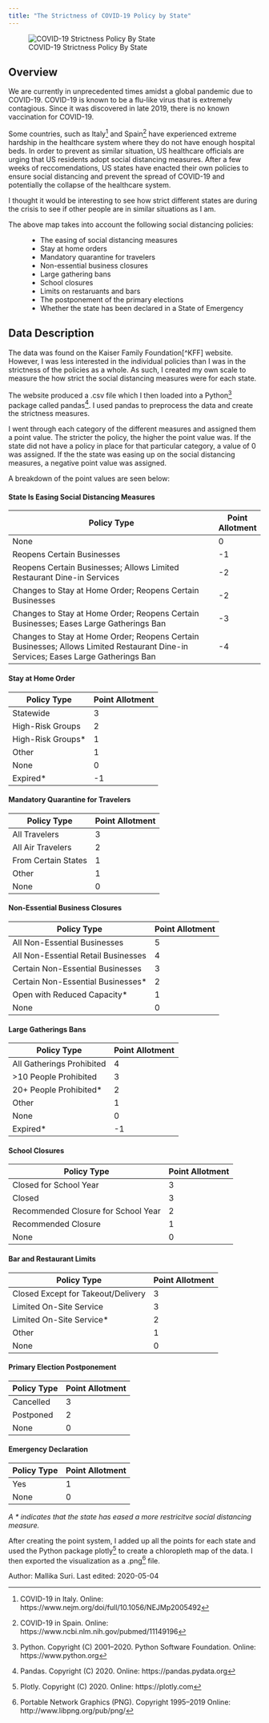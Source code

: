 ```yaml
---
title: "The Strictness of COVID-19 Policy by State"
---
```


![COVID-19 Strictness Policy By State](https://drdavis.space/teaching/ds/sdd/media/2020/05/strictness_visualization.png)

## Overview

We are currently in unprecedented times amidst a global pandemic due to COVID-19. COVID-19 is known to be a flu-like virus that is extremely contagious.
Since it was discovered in late 2019, there is no known vaccination for COVID-19.

Some countries, such as Italy[^italy] and Spain[^spain] have experienced extreme hardship in the healthcare system where they do not have enough hospital beds.
In order to prevent as similar situation, US healthcare officials are urging that US residents adopt social distancing measures.
After a few weeks of reccomendations, US states have enacted their own policies to ensure social distancing and prevent the spread of COVID-19 and potentially the collapse of the healthcare system.

I thought it would be interesting to see how strict different states are during the crisis to see if other people are in similar situations as I am.

The above map takes into account the following social distancing policies:
: - The easing of social distancing measures
	- Stay at home orders
	- Mandatory quarantine for travelers
	- Non-essential business closures
	- Large gathering bans
	- School closures
	- Limits on restaruants and bars
	- The postponement of the primary elections
	- Whether the state has been declared in a State of Emergency

## Data Description

The data was found on the Kaiser Family Foundation[^KFF] website.
However, I was less interested in the individual policies than I was in the strictness of the policies as a whole.
As such, I created my own scale to measure the how strict the social distancing measures were for each state.

The website produced a .csv file which I then loaded into a Python[^python] package called pandas[^pandas].
I used pandas to preprocess the data and create the strictness measures.

I went through each category of the different measures and assigned them a point value.
The stricter the policy, the higher the point value was.
If the state did not have a policy in place for that particular category, a value of 0 was assigned.
If the the state was easing up on the social distancing measures, a negative point value was assigned.

A breakdown of the point values are seen below:

#### State Is Easing Social Distancing Measures

<div class="suri">

| Policy Type                                                                                                                         | Point Allotment |
| ----------------------------------------------------------------------------------------------------------------------------------- | --------------- |
| None                                                                                                                                | 0               |
| Reopens Certain Businesses                                                                                                          | -1              |
| Reopens Certain Businesses; Allows Limited Restaurant Dine-in Services                                                              | -2              |
| Changes to Stay at Home Order; Reopens Certain Businesses                                                                           | -2              |
| Changes to Stay at Home Order; Reopens Certain Businesses; Eases Large Gatherings Ban                                               | -3              |
| Changes to Stay at Home Order; Reopens Certain Businesses; Allows Limited Restaurant Dine-in Services; Eases Large Gatherings Ban   | -4              |

</div>

#### Stay at Home Order

<div class="suri">

| Policy Type         | Point Allotment |
| ------------------- | --------------- |
| Statewide           | 3               |
| High-Risk Groups    | 2               |
| High-Risk Groups*   | 1               |
| Other               | 1               |
| None                | 0               |
| Expired*            | -1              |

</div>

#### Mandatory Quarantine for Travelers

<div class="suri">

| Policy Type         | Point Allotment |
| ------------------- | --------------- |
| All Travelers       | 3               |
| All Air Travelers   | 2               |
| From Certain States | 1               |
| Other               | 1               |
| None                | 0               |

</div>

#### Non-Essential Business Closures

<div class="suri">

| Policy Type                          | Point Allotment |
| ------------------------------------ | --------------- |
| All Non-Essential Businesses         | 5               |
| All Non-Essential Retail Businesses  | 4               |
| Certain Non-Essential Businesses     | 3               |
| Certain Non-Essential Businesses*    | 2               |
| Open with Reduced Capacity*          | 1               |
| None                                 | 0               |

</div>

#### Large Gatherings Bans

<div class="suri">

| Policy Type               | Point Allotment |
| ------------------------- | --------------- |
| All Gatherings Prohibited | 4               |
| >10 People Prohibited     | 3               |
| 20+ People Prohibited*    | 2               |
| Other                     | 1               |
| None                      | 0               |
| Expired*                  | -1              |

</div>

#### School Closures

<div class="suri">

| Policy Type                          | Point Allotment |
| ------------------------------------ | --------------- |
| Closed for School Year               | 3               |
| Closed                               | 3               |
| Recommended Closure for School Year  | 2               |
| Recommended Closure                  | 1               |
| None                                 | 0               |

</div>

#### Bar and Restaurant Limits

<div class="suri">

| Policy Type                          | Point Allotment |
| ------------------------------------ | --------------- |
| Closed Except for Takeout/Delivery   | 3               |
| Limited On-Site Service              | 3               |
| Limited On-Site Service*             | 2               |
| Other                                | 1               |
| None                                 | 0               |

</div>

#### Primary Election Postponement

<div class="suri">

| Policy Type    | Point Allotment |
| -------------- | --------------- |
| Cancelled      | 3               |
| Postponed      | 2               |
| None           | 0               |

</div>

#### Emergency Declaration

<div class="suri">

| Policy Type    | Point Allotment |
| -------------- | --------------- |
| Yes            | 1               |
| None           | 0               |

</div>

_A * indicates that the state has eased a more restricitve social distancing measure._

After creating the point system,
I added up all the points for each state and used the Python package plotly[^plotly] to create a chloropleth map of the data.
I then exported the visualization as a .png[^png] file.


<div class="credit-line">
Author: Mallika Suri.
Last edited: 2020-05-04
</div>

[^italy]: COVID-19 in Italy.
Online: https://www.nejm.org/doi/full/10.1056/NEJMp2005492

[^spain]: COVID-19 in Spain.
Online:  https://www.ncbi.nlm.nih.gov/pubmed/11149196

[^kff]: Kaiser Family Foundation website.
Online: https://www.kff.org

[^python]: Python. Copyright (C) 2001–2020. Python Software Foundation.
Online: https://www.python.org

[^pandas]: Pandas. Copyright (C) 2020.
Online: https://pandas.pydata.org

[^plotly]: Plotly. Copyright (C) 2020.
Online: https://plotly.com

[^png]: Portable Network Graphics (PNG). Copyright 1995--2019
Online: http://www.libpng.org/pub/png/
